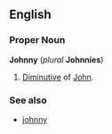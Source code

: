 ==English==
===Proper Noun===
'''Johnny''' (''plural'' '''Johnnies''')
#[[Diminutive]] of [[John]].

===See also===
*[[johnny]]